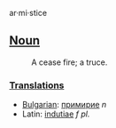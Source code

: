 ar·mi·stice

==[[Noun]]==
:A cease fire; a truce.

===[[Translation]]s===

*[[Bulgarian]]: [[примирие]] ''n''
*Latin: [[indutiae]] ''f pl.''